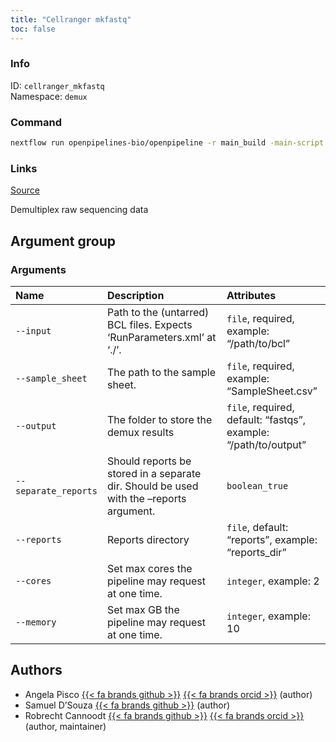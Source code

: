 ```yaml
---
title: "Cellranger mkfastq"
toc: false
---
```


::: {.column-margin}

### Info

ID: `cellranger_mkfastq`  
Namespace: `demux`

### Command

```bash
nextflow run openpipelines-bio/openpipeline -r main_build -main-script target/nextflow/demux/cellranger_mkfastq/main.nf --help
```

### Links
[Source](https://github.com/openpipelines-bio/openpipeline/blob/main/src/demux/cellranger_mkfastq){.btn-action .btn-sm .btn-info .btn role="button"}

:::

Demultiplex raw sequencing data

## Argument group

### Arguments

|Name                 |Description                                                                             |Attributes                                                      |
|:--------------------|:---------------------------------------------------------------------------------------|:---------------------------------------------------------------|
|`--input`            |Path to the (untarred) BCL files. Expects 'RunParameters.xml' at './'.                  |`file`, required, example: "/path/to/bcl"                       |
|`--sample_sheet`     |The path to the sample sheet.                                                           |`file`, required, example: "SampleSheet.csv"                    |
|`--output`           |The folder to store the demux results                                                   |`file`, required, default: "fastqs", example: "/path/to/output" |
|`--separate_reports` |Should reports be stored in a separate dir. Should be used with the --reports argument. |`boolean_true`                                                  |
|`--reports`          |Reports directory                                                                       |`file`, default: "reports", example: "reports_dir"              |
|`--cores`            |Set max cores the pipeline may request at one time.                                     |`integer`, example: 2                                           |
|`--memory`           |Set max GB the pipeline may request at one time.                                        |`integer`, example: 10                                          |

## Authors

  * Angela Pisco [{{< fa brands github >}}](https://github.com/aopisco) [{{< fa brands orcid >}}](https://orcid.org/0000-0003-0142-2355) (author)
  * Samuel D'Souza [{{< fa brands github >}}](https://github.com/srdsam) (author)
  * Robrecht Cannoodt [{{< fa brands github >}}](https://github.com/rcannood) [{{< fa brands orcid >}}](https://orcid.org/0000-0003-3641-729X) (author, maintainer)
